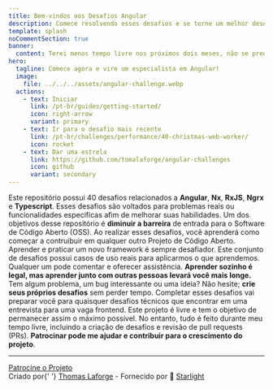 ```yaml
---
title: Bem-vindos aos Desafios Angular
description: Comece resolvendo esses desafios e se torne um melhor desenvolvedor frontend Angular.
template: splash
noCommentSection: true
banner:
  content: Terei menos tempo livre nos próximos dois meses, não se preocupe se seus pull requests levarem um tempo para serem revisados.
hero:
  tagline: Comece agora e vire um especialista em Angular!
  image:
    file: ../../../assets/angular-challenge.webp
  actions:
    - text: Iniciar
      link: /pt-br/guides/getting-started/
      icon: right-arrow
      variant: primary
    - text: Ir para o desafio mais recente
      link: /pt-br/challenges/performance/40-christmas-web-worker/
      icon: rocket
    - text: Dar uma estrela
      link: https://github.com/tomalaforge/angular-challenges
      icon: github
      variant: secondary
---
```



<CardGrid>
  <Card title="40 Desafios">
    Este repositório possui 40 desafios relacionados a <b>Angular</b>, <b>Nx</b>, <b>RxJS</b>,
    <b>Ngrx</b> e <b>Typescript</b>.
    Esses desafios são voltados para problemas reais ou funcionalidades específicas afim de
    melhorar suas habilidades.
  </Card>

  <Card title="Torne-se um contribuidor OSS">
    Um dos objetivos desse repositório é <b>diminuir a barreira</b> de entrada para o Software de
    Código Aberto (OSS). Ao realizar esses desafios, você aprenderá como começar a contruibuir em
    qualquer outro Projeto de Código Aberto.
  </Card>

  <Card title="Aprenda junto com os outros">
    Aprender e praticar um novo framework é sempre desafiador. Este conjunto de desafios
    possui casos de uso reais para aplicarmos o que aprendemos. Qualquer um pode comentar e
    oferecer assistência.
    <b>
      Aprender sozinho é legal, mas aprender junto com outras pessoas levará você mais longe.
    </b>
  </Card>

  <Card title="Contribua">
    Tem algum problema, um bug interessante ou uma ideia? Não hesite;
    <b>crie seus próprios desafios</b> sem perder tempo.
  </Card>

  <Card title="Prepare-se para entrevistas">
    Completar esses desafios vai preparar você para quaisquer desafios técnicos que encontrar em
    uma entrevista para uma vaga frontend.
  </Card>

  <Card title="Patrocínio">
    Este projeto é livre e tem o objetivo de permanecer assim o máximo possível. No entanto,
    tudo é feito durante meu tempo livre, incluindo a criação de desafios e revisão de pull requests (PRs).
    <b>Patrocinar pode me ajudar e contribuir para o crescimento do projeto</b>.
  </Card>
</CardGrid>

---

<div class="article-footer">
  <a href="https://github.com/sponsors/tomalaforge" alt="Sponsor link">
    <MyIcon name="fillHeart" size="1.2rem" color="white" />
    Patrocine o Projeto
  </a>
</div>

<div class="main-page-footer">
  Criado por{' '}
  <a href="https://github.com/tomalaforge?tab=repositories">Thomas Laforge</a> -
  Fornecido por 🌟 <a href="https://starlight.astro.build/">Starlight</a>
</div>

